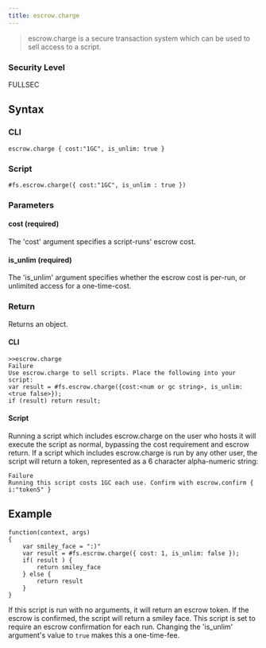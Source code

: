 ```yaml
---
title: escrow.charge
---
```


> escrow.charge is a secure transaction system which can be used to sell access to a script.

### Security Level

FULLSEC

## Syntax

### CLI

```
escrow.charge { cost:"1GC", is_unlim: true }
```

### Script

```
#fs.escrow.charge({ cost:"1GC", is_unlim : true })
```

### Parameters

#### cost (required)

The 'cost' argument specifies a script-runs' escrow cost.

#### is_unlim (required)

The 'is_unlim' argument specifies whether the escrow cost is per-run, or unlimited access for a one-time-cost.

### Return

Returns an object.

#### CLI

```
>>escrow.charge
Failure
Use escrow.charge to sell scripts. Place the following into your script:
var result = #fs.escrow.charge({cost:<num or gc string>, is_unlim:<true false>});
if (result) return result;
```

#### Script

Running a script which includes escrow.charge on the user who hosts it will execute the script as normal, bypassing the cost requirement and escrow return. If a script which includes escrow.charge is run by any other user, the script will return a token, represented as a 6 character alpha-numeric string:

```
Failure
Running this script costs 1GC each use. Confirm with escrow.confirm { i:"token5" }
```

## Example

```
function(context, args)
{
	var smiley_face = ":)"
	var result = #fs.escrow.charge({ cost: 1, is_unlim: false });
	if( result ) {
		return smiley_face
	} else {
		return result
	}
}
```

If this script is run with no arguments, it will return an escrow token. If the escrow is confirmed, the script will return a smiley face. This script is set to require an escrow confirmation for each run. Changing the 'is_unlim' argument's value to `true` makes this a one-time-fee.
